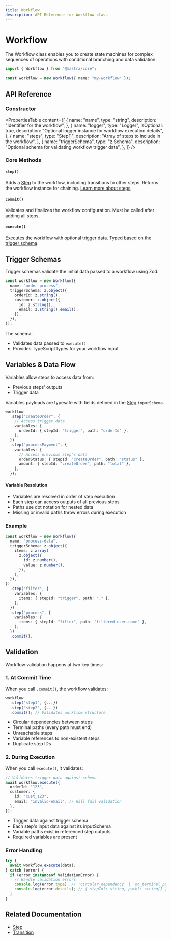 ```yaml
---
title: Workflow
description: API Reference for Workflow class
---
```


# Workflow

The Workflow class enables you to create state machines for complex sequences of operations with conditional branching and data validation.

```ts copy
import { Workflow } from "@mastra/core";

const workflow = new Workflow({ name: "my-workflow" });
```

## API Reference

### Constructor

<PropertiesTable
  content={[
    {
      name: "name",
      type: "string",
      description: "Identifier for the workflow",
    },
    {
      name: "logger",
      type: "Logger<WorkflowLogMessage>",
      isOptional: true,
      description: "Optional logger instance for workflow execution details",
    },
    {
      name: "steps",
      type: "Step[]",
      description: "Array of steps to include in the workflow",
    },
    {
      name: "triggerSchema",
      type: "z.Schema",
      description: "Optional schema for validating workflow trigger data",
    },
  ]}
/>

### Core Methods

#### `step()`

Adds a [Step](./step.mdx) to the workflow, including transitions to other steps. Returns the workflow instance for chaining. [Learn more about steps](./step.mdx).

#### `commit()`

Validates and finalizes the workflow configuration. Must be called after adding all steps.

#### `execute()`

Executes the workflow with optional trigger data. Typed based on the [trigger schema](./workflow.mdx#trigger-schemas).

## Trigger Schemas

Trigger schemas validate the initial data passed to a workflow using Zod.

```ts showLineNumbers copy
const workflow = new Workflow({
  name: "order-process",
  triggerSchema: z.object({
    orderId: z.string(),
    customer: z.object({
      id: z.string(),
      email: z.string().email(),
    }),
  }),
});
```

The schema:

- Validates data passed to `execute()`
- Provides TypeScript types for your workflow input

## Variables & Data Flow

Variables allow steps to access data from:

- Previous steps' outputs
- Trigger data

Variables payloads are typesafe with fields defined in the [Step](./step.mdx) `inputSchema`.

```ts showLineNumbers copy
workflow
  .step("createOrder", {
    // Access trigger data
    variables: {
      orderId: { stepId: "trigger", path: "orderId" },
    },
  })
  .step("processPayment", {
    variables: {
      // Access previous step's data
      orderStatus: { stepId: "createOrder", path: "status" },
      amount: { stepId: "createOrder", path: "total" },
    },
  });
```

#### Variable Resolution

- Variables are resolved in order of step execution
- Each step can access outputs of all previous steps
- Paths use dot notation for nested data
- Missing or invalid paths throw errors during execution

### Example

```ts showLineNumbers copy
const workflow = new Workflow({
  name: "process-data",
  triggerSchema: z.object({
    items: z.array(
      z.object({
        id: z.number(),
        value: z.number(),
      }),
    ),
  }),
})
  .step("filter", {
    variables: {
      items: { stepId: "trigger", path: "." },
    },
  })
  .step("process", {
    variables: {
      items: { stepId: "filter", path: "filtered.user.name" },
    },
  })
  .commit();
```

## Validation

Workflow validation happens at two key times:

### 1. At Commit Time

When you call `.commit()`, the workflow validates:

```ts showLineNumbers copy
workflow
  .step('step1', {...})
  .step('step2', {...})
  .commit(); // Validates workflow structure
```

- Circular dependencies between steps
- Terminal paths (every path must end)
- Unreachable steps
- Variable references to non-existent steps
- Duplicate step IDs

### 2. During Execution

When you call `execute()`, it validates:

```ts showLineNumbers copy
// Validates trigger data against schema
await workflow.execute({
  orderId: "123",
  customer: {
    id: "cust_123",
    email: "invalid-email", // Will fail validation
  },
});
```

- Trigger data against trigger schema
- Each step's input data against its inputSchema
- Variable paths exist in referenced step outputs
- Required variables are present

### Error Handling

```ts showLineNumbers copy
try {
  await workflow.execute(data);
} catch (error) {
  if (error instanceof ValidationError) {
    // Handle validation errors
    console.log(error.type); // 'circular_dependency' | 'no_terminal_path' | 'unreachable_step'
    console.log(error.details); // { stepId?: string, path?: string[] }
  }
}
```

## Related Documentation

- [Step](./step.mdx)
- [Transition](./transition.mdx)
